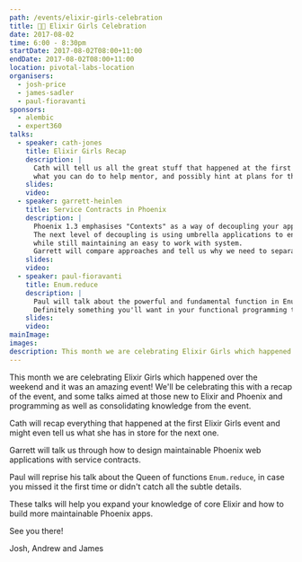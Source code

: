 ```yaml
---
path: /events/elixir-girls-celebration
title: 💃🏻 Elixir Girls Celebration
date: 2017-08-02
time: 6:00 - 8:30pm
startDate: 2017-08-02T08:00+11:00
endDate: 2017-08-02T08:00+11:00
location: pivotal-labs-location
organisers:
  - josh-price
  - james-sadler
  - paul-fioravanti
sponsors:
  - alembic
  - expert360
talks:
  - speaker: cath-jones
    title: Elixir Girls Recap
    description: |
      Cath will tell us all the great stuff that happened at the first event,
      what you can do to help mentor, and possibly hint at plans for the next one.
    slides: 
    video: 
  - speaker: garrett-heinlen
    title: Service Contracts in Phoenix
    description: |
      Phoenix 1.3 emphasises "Contexts" as a way of decoupling your application from your web interface.
      The next level of decoupling is using umbrella applications to enfore the service boundaries even further,
      while still maintaining an easy to work with system.
      Garrett will compare approaches and tell us why we need to separate the application from the web UI.
    slides: 
    video: 
  - speaker: paul-fioravanti
    title: Enum.reduce
    description: |
      Paul will talk about the powerful and fundamental function in Enum, `reduce`.
      Definitely something you'll want in your functional programming toolkit.
    slides: 
    video: 
mainImage:
images:
description: This month we are celebrating Elixir Girls which happened over the weekend and it was an amazing event!
---
```


This month we are celebrating Elixir Girls which happened over the weekend and it was an amazing event!
We'll be celebrating this with a recap of the event, and some talks aimed at those new to Elixir and Phoenix and programming as well as consolidating knowledge from the event.

Cath will recap everything that happened at the first Elixir Girls event and might even tell us what she has in store for the next one.

Garrett will talk us through how to design maintainable Phoenix web applications with service contracts.

Paul will reprise his talk about the Queen of functions `Enum.reduce`, in case you missed it the first time or didn't catch all the subtle details.

These talks will help you expand your knowledge of core Elixir and how to build more maintainable Phoenix apps.

See you there!

Josh, Andrew and James

